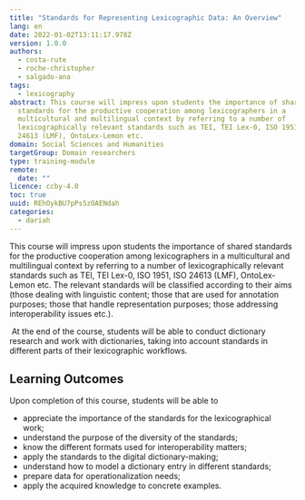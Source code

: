 ```yaml
---
title: "Standards for Representing Lexicographic Data: An Overview"
lang: en
date: 2022-01-02T13:11:17.978Z
version: 1.0.0
authors:
  - costa-rute
  - roche-christopher
  - salgado-ana
tags:
  - lexicography
abstract: This course will impress upon students the importance of shared
  standards for the productive cooperation among lexicographers in a
  multicultural and multilingual context by referring to a number of
  lexicographically relevant standards such as TEI, TEI Lex-0, ISO 1951, ISO
  24613 (LMF), OntoLex-Lemon etc.
domain: Social Sciences and Humanities
targetGroup: Domain researchers
type: training-module
remote:
  date: ""
licence: ccby-4.0
toc: true
uuid: REhOykBU7pPs5zOAENdah
categories:
  - dariah
---
```



This course will impress upon students the importance of shared standards for the productive cooperation among lexicographers in a multicultural and multilingual context by referring to a number of lexicographically relevant standards such as TEI, TEI Lex-0, ISO 1951, ISO 24613 (LMF), OntoLex-Lemon etc. The relevant standards will be classified according to their aims (those dealing with linguistic content; those that are used for annotation purposes; those that handle representation purposes; those addressing interoperability issues etc.).

 At the end of the course, students will be able to conduct dictionary research and work with dictionaries, taking into account standards in different parts of their lexicographic workflows.

## Learning Outcomes

Upon completion of this course, students will be able to

- appreciate the importance of the standards for the lexicographical work; 
- understand the purpose of the diversity of the standards;
- know the different formats used for interoperability matters;
- apply the standards to the digital dictionary-making; 
- understand how to model a dictionary entry in different standards;
- prepare data for operationalization needs;
- apply the acquired knowledge to concrete examples.